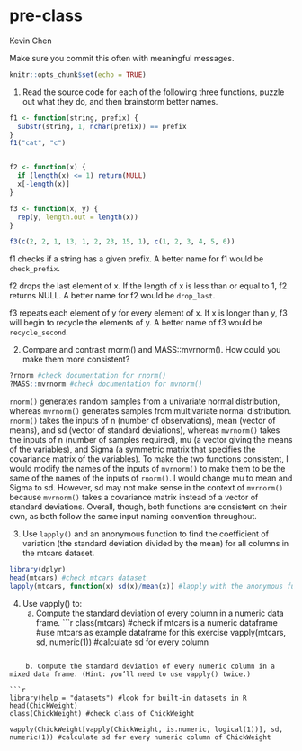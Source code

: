 # pre-class
Kevin Chen

Make sure you commit this often with meaningful messages. 



```r
knitr::opts_chunk$set(echo = TRUE)
```


1. Read the source code for each of the following three functions, puzzle out what they do, and then brainstorm better names.

```r
f1 <- function(string, prefix) {
  substr(string, 1, nchar(prefix)) == prefix
}
f1("cat", "c")


f2 <- function(x) {
  if (length(x) <= 1) return(NULL)
  x[-length(x)]
}

f3 <- function(x, y) {
  rep(y, length.out = length(x))
}

f3(c(2, 2, 1, 13, 1, 2, 23, 15, 1), c(1, 2, 3, 4, 5, 6))
```

f1 checks if a string has a given prefix. A better name for f1 would be `check_prefix`.
      
f2 drops the last element of x. If the length of x is less than or equal to 1, f2 returns NULL. A better name for f2 would be `drop_last`.
       
f3 repeats each element of y for every element of x. If x is longer than y, f3 will begin to recycle the elements of y. A better name of f3 would be `recycle_second`.

2. Compare and contrast rnorm() and MASS::mvrnorm(). How could you make them more consistent?

```r
?rnorm #check documentation for rnorm()
?MASS::mvrnorm #check documentation for mvnorm()

```
`rnorm()` generates random samples from a univariate normal distribution, whereas `mvrnorm()` generates samples from multivariate normal distribution. `rnorm()` takes the inputs of n (number of observations), mean (vector of means), and sd (vector of standard deviations), whereas `mvrnorm()` takes the inputs of n (number of samples required), mu (a vector giving the means of the variables), and Sigma (a symmetric matrix that specifies the covariance matrix of the variables). To make the two functions consistent, I would modify the names of the inputs of `mvrnorm()` to make them to be the same of the names of the inputs of `rnorm()`. I would change mu to mean and Sigma to sd. However, sd may not make sense in the context of `mvrnorm()` because `mvrnorm()` takes a covariance matrix instead of a vector of standard deviations. Overall, though, both functions are consistent on their own, as both follow the same input naming convention throughout.


3. Use `lapply()` and an anonymous function to find the coefficient of variation (the standard deviation divided by the mean) for all columns in the mtcars dataset.
```r
library(dplyr)
head(mtcars) #check mtcars dataset
lapply(mtcars, function(x) sd(x)/mean(x)) #lapply with the anonymous function
```

4. Use vapply() to:
    a. Compute the standard deviation of every column in a numeric data frame.
```r
class(mtcars) #check if mtcars is a numeric dataframe
#use mtcars as example dataframe for this exercise
vapply(mtcars, sd, numeric(1)) #calculate sd for every column

```
    
    b. Compute the standard deviation of every numeric column in a mixed data frame. (Hint: you’ll need to use vapply() twice.)

```r
library(help = "datasets") #look for built-in datasets in R
head(ChickWeight)
class(ChickWeight) #check class of ChickWeight

vapply(ChickWeight[vapply(ChickWeight, is.numeric, logical(1))], sd, numeric(1)) #calculate sd for every numeric column of ChickWeight
```
